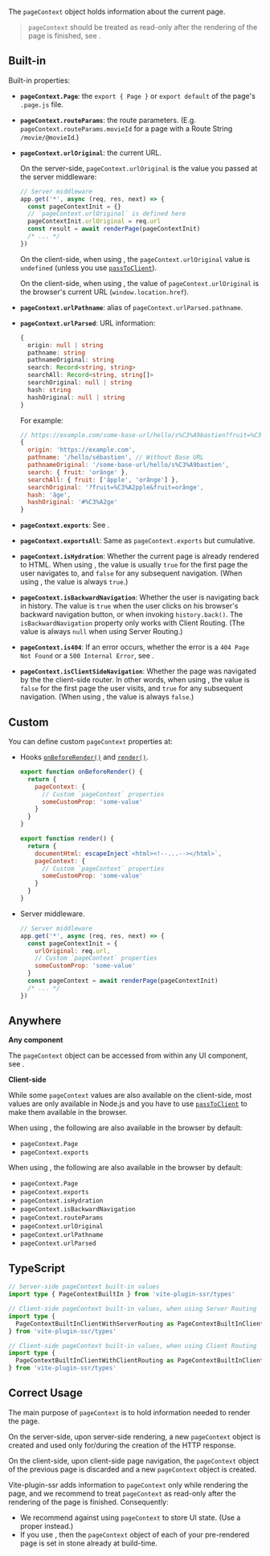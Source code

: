 
The `pageContext` object holds information about the current page.

> `pageContext` should be treated as read-only after the rendering of the page is finished, see <Link href="#correct-usage" />.


## Built-in

Built-in properties:

 - **`pageContext.Page`**: the `export { Page }` or `export default` of the page's `.page.js` file.
 - **`pageContext.routeParams`**: the route parameters. (E.g. `pageContext.routeParams.movieId` for a page with a Route String `/movie/@movieId`.)
 - **`pageContext.urlOriginal`**: the current URL.

   On the server-side, `pageContext.urlOriginal` is the value you passed at the server middleware:
    ```js
    // Server middleware
    app.get('*', async (req, res, next) => {
      const pageContextInit = {}
      // `pageContext.urlOriginal` is defined here
      pageContextInit.urlOriginal = req.url
      const result = await renderPage(pageContextInit)
      /* ... */
    })
    ```

    On the client-side, when using <Link text="Server Routing" href="/server-routing-vs-client-routing" />, the `pageContext.urlOriginal` value is `undefined` (unless you use [`passToClient`](/passToClient)).

    On the client-side, when using <Link href="/client-routing" noBreadcrumb={true} />, the value of `pageContext.urlOriginal` is the browser's current URL (`window.location.href`).
 - **`pageContext.urlPathname`**: alias of `pageContext.urlParsed.pathname`.
 - **`pageContext.urlParsed`**: URL information:
   ```ts
   {
     origin: null | string
     pathname: string
     pathnameOriginal: string
     search: Record<string, string>
     searchAll: Record<string, string[]>
     searchOriginal: null | string
     hash: string
     hashOriginal: null | string
   }
   ```

   For example:
   ```js
   // https://example.com/some-base-url/hello/s%C3%A9bastien?fruit=%C3%A2pple&fruit=orânge#%C3%A2ge
   {
     origin: 'https://example.com',
     pathname: '/hello/sébastien', // Without Base URL
     pathnameOriginal: '/some-base-url/hello/s%C3%A9bastien',
     search: { fruit: 'orânge' },
     searchAll: { fruit: ['âpple', 'orânge'] },
     searchOriginal: '?fruit=%C3%A2pple&fruit=orânge',
     hash: 'âge',
     hashOriginal: '#%C3%A2ge'
   }
   ```
 - **`pageContext.exports`**: See <Link href="/exports" />.
 - **`pageContext.exportsAll`**: Same as `pageContext.exports` but cumulative.
 - **`pageContext.isHydration`**: Whether the current page is already rendered to HTML. When using <Link href="/client-routing" noBreadcrumb={true} />, the value is usually `true` for the first page the user navigates to, and `false` for any subsequent navigation. (When using <Link href="/server-routing" noBreadcrumb={true} />, the value is always `true`.)
 - **`pageContext.isBackwardNavigation`**: Whether the user is navigating back in history. The value is `true` when the user clicks on his browser's backward navigation button, or when invoking `history.back()`. The `isBackwardNavigation` property only works with Client Routing. (The value is always `null` when using Server Routing.)
 - **`pageContext.is404`**: If an error occurs, whether the error is a `404 Page Not Found` or a `500 Internal Error`, see <Link href="/error-page" />.
 - **`pageContext.isClientSideNavigation`**: Whether the page was navigated by the the client-side router. In other words, when using <Link href="/client-routing" noBreadcrumb={true} />, the value is `false` for the first page the user visits, and `true` for any subsequent navigation. (When using <Link href="/server-routing" noBreadcrumb={true} />, the value is always `false`.)

## Custom

You can define custom `pageContext` properties at:
 - Hooks [`onBeforeRender()`](/onBeforeRender) and [`render()`](/render).
    ```js
    export function onBeforeRender() {
      return {
        pageContext: {
          // Custom `pageContext` properties
          someCustomProp: 'some-value'
        }
      }
    }
    ```
    ```js
    export function render() {
      return {
        documentHtml: escapeInject`<html><!--...--></html>`,
        pageContext: {
          // Custom `pageContext` properties
          someCustomProp: 'some-value'
        }
      }
    }
    ```
 - Server middleware.
    ```js
    // Server middleware
    app.get('*', async (req, res, next) => {
      const pageContextInit = {
        urlOriginal: req.url,
        // Custom `pageContext` properties
        someCustomProp: 'some-value'
      }
      const pageContext = await renderPage(pageContextInit)
      /* ... */
    })
    ```

## Anywhere

**Any component**

The `pageContext` object can be accessed from within any UI component, see <Link href="/pageContext-anywhere" />.

**Client-side**

While some `pageContext` values are also available on the client-side, most values are only available in Node.js and you have to use [`passToClient`](/passToClient) to make them available in the browser.

When using <Link href="/server-routing" noBreadcrumb={true} />, the following are also available in the browser by default:
 - `pageContext.Page`
 - `pageContext.exports`

When using <Link href="/client-routing" noBreadcrumb={true} />, the following are also available in the browser by default:
 - `pageContext.Page`
 - `pageContext.exports`
 - `pageContext.isHydration`
 - `pageContext.isBackwardNavigation`
 - `pageContext.routeParams`
 - `pageContext.urlOriginal`
 - `pageContext.urlPathname`
 - `pageContext.urlParsed`


## TypeScript

```ts
// Server-side pageContext built-in values
import type { PageContextBuiltIn } from 'vite-plugin-ssr/types'

// Client-side pageContext built-in values, when using Server Routing
import type {
  PageContextBuiltInClientWithServerRouting as PageContextBuiltInClient
} from 'vite-plugin-ssr/types'

// Client-side pageContext built-in values, when using Client Routing
import type {
  PageContextBuiltInClientWithClientRouting as PageContextBuiltInClient
} from 'vite-plugin-ssr/types'
```


## Correct Usage

The main purpose of `pageContext` is to hold information needed to render the page.

On the server-side, upon server-side rendering, a new `pageContext` object is created and used only for/during the creation of the HTTP response.

On the client-side, upon client-side page navigation, the `pageContext` object of the previous page is discarded and a new `pageContext` object is created.

Vite-plugin-ssr adds information to `pageContext` only while rendering the page, and we recommend to treat `pageContext` as read-only after the rendering of the page is finished. Consequently:
 - We recommend against using `pageContext` to store UI state. (Use a proper <Link text="state management tool" href="/store" /> instead.)
 - If you use <Link text="pre-rendering" href="/pre-rendering" />, then the `pageContext` object of each of your pre-rendered page is set in stone already at build-time.

